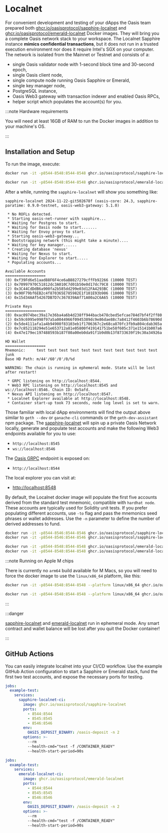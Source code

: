 
# Localnet

For convenient development and testing of your dApps the Oasis team prepared
both [ghcr.io/oasisprotocol/sapphire-localnet][sapphire-localnet] and
[ghcr.io/oasisprotocol/emerald-localnet][emerald-localnet] Docker images.
They will bring you a complete Oasis network stack to your workspace. The
Localnet Sapphire instance **mimics confidential transactions**, but it does
not run in a trusted execution environment nor does it require Intel's SGX on
your computer. The network is isolated from the Mainnet or Testnet and consists
of a:

- single Oasis validator node with 1-second block time and 30-second epoch,
- single Oasis client node,
- single compute node running Oasis Sapphire or Emerald,
- single key manager node,
- PostgreSQL instance,
- Oasis Web3 gateway with transaction indexer and enabled Oasis RPCs,
- helper script which populates the account(s) for you.

:::note Hardware requirements

You will need at least 16GB of RAM to run the Docker images in addition to your
machine's OS.

:::

## Installation and Setup

To run the image, execute:

<Tabs>
<TabItem value="Sapphire">

```sh
docker run -it -p8544-8548:8544-8548 ghcr.io/oasisprotocol/sapphire-localnet
```

</TabItem>
<TabItem value="Emerald">

```sh
docker run -it -p8544-8548:8544-8548 ghcr.io/oasisprotocol/emerald-localnet
```

</TabItem>
</Tabs>

After a while, running the `sapphire-localnet` will show you something like:

```console
sapphire-localnet 2024-11-22-git502678f (oasis-core: 24.3, sapphire-paratime: 0.9.0-testnet, oasis-web3-gateway: 5.1.0)

 * No ROFLs detected.
 * Starting oasis-net-runner with sapphire...
 * Waiting for Postgres to start.
 * Waiting for Oasis node to start.......
 * Waiting for Envoy proxy to start.
 * Starting oasis-web3-gateway...
 * Bootstrapping network (this might take a minute)....
 * Waiting for key manager......
 * Creating database 'nexus'
 * Waiting for Nexus to start.
 * Waiting for Explorer to start.....
 * Populating accounts...

Available Accounts
==================
(0) 0xf39Fd6e51aad88F6F4ce6aB8827279cffFb92266 (10000 TEST)
(1) 0x70997970C51812dc3A010C7d01b50e0d17dc79C8 (10000 TEST)
(2) 0x3C44CdDdB6a900fa2b585dd299e03d12FA4293BC (10000 TEST)
(3) 0x90F79bf6EB2c4f870365E785982E1f101E93b906 (10000 TEST)
(4) 0x15d34AAf54267DB7D7c367839AAf71A00a2C6A65 (10000 TEST)

Private Keys
==================
(0) 0xac0974bec39a17e36ba4a6b4d238ff944bacb478cbed5efcae784d7bf4f2ff80
(1) 0x59c6995e998f97a5a0044966f0945389dc9e86dae88c7a8412f4603b6b78690d
(2) 0x5de4111afa1a4b94908f83103eb1f1706367c2e68ca870fc3fb9a804cdab365a
(3) 0x7c852118294e51e653712a81e05800f419141751be58f605c371e15141b007a6
(4) 0x47e179ec197488593b187f80a00eb0da91f1b9d0b13f8733639f19c30a34926a

HD Wallet
==================
Mnemonic:     test test test test test test test test test test test junk
Base HD Path: m/44'/60'/0'/0/%d

WARNING: The chain is running in ephemeral mode. State will be lost after restart!

 * GRPC listening on http://localhost:8544.
 * Web3 RPC listening on http://localhost:8545 and ws://localhost:8546. Chain ID: 0x5afd.
 * Nexus API listening on http://localhost:8547.
 * Localnet Explorer available at http://localhost:8548.
 * Container start-up took 73 seconds, node log level is set to warn.
```

Those familiar with local dApp environments will find the output above similar
to `geth --dev` or `ganache-cli` commands or the `geth-dev-assistant` npm
package. The [sapphire-localnet] will spin up a private Oasis Network locally,
generate and populate test accounts and make the following Web3 endpoints
available for you to use:

- `http://localhost:8545`
- `ws://localhost:8546`

The [Oasis GRPC][oasis-rpc] endpoint is exposed on:

- `http://localhost:8544`

The local explorer you can visit at:

- [http://localhost:8548](http://localhost:8548)

[oasis-rpc]: https://github.com/oasisprotocol/oasis-core/blob/master/docs/oasis-node/rpc.md

By default, the Localnet docker image will populate the first five accounts
derived from the standard test mnemonic, compatible with `hardhat node`.
These accounts are typically used for Solidity unit tests. If you prefer
populating different accounts, use `-to` flag and pass the mnemonics seed
phrases or wallet addresses. Use the `-n` parameter to define the number of
derived addresses to fund.

<Tabs>
<TabItem value="Sapphire">

```sh
docker run -it -p8544-8546:8544-8546 ghcr.io/oasisprotocol/sapphire-localnet -to "bench remain brave curve frozen verify dream margin alarm world repair innocent" -n3
docker run -it -p8544-8546:8544-8546 ghcr.io/oasisprotocol/sapphire-localnet -to "0x75eCF0d4496C2f10e4e9aF3D4d174576Ee9010E2,0xbDA5747bFD65F08deb54cb465eB87D40e51B197E"
```

</TabItem>
<TabItem value="Emerald">

```sh
docker run -it -p8544-8548:8544-8548 ghcr.io/oasisprotocol/emerald-localnet -to "bench remain brave curve frozen verify dream margin alarm world repair innocent" -n3
docker run -it -p8544-8548:8544-8548 ghcr.io/oasisprotocol/emerald-localnet -to "0x75eCF0d4496C2f10e4e9aF3D4d174576Ee9010E2,0xbDA5747bFD65F08deb54cb465eB87D40e51B197E"
```

</TabItem>
</Tabs>

:::note Running on Apple M chips

There is currently no `arm64` build available for M Macs, so you will need to
force the docker image to use the `linux/x86_64` platform, like this:

<Tabs>
<TabItem value="Sapphire">

```sh
docker run -it -p8544-8548:8544-8548 --platform linux/x86_64 ghcr.io/oasisprotocol/sapphire-localnet
```

</TabItem>
<TabItem value="Emerald">

```sh
docker run -it -p8544-8548:8544-8548 --platform linux/x86_64 ghcr.io/oasisprotocol/emerald-localnet
```

</TabItem>
</Tabs>

:::

:::danger

[sapphire-localnet] and [emerald-localnet] run in ephemeral mode. Any smart
contract and wallet balance will be lost after you quit the Docker container!

:::

[sapphire-localnet]: https://github.com/oasisprotocol/oasis-web3-gateway/pkgs/container/sapphire-localnet
[emerald-localnet]: https://github.com/oasisprotocol/oasis-web3-gateway/pkgs/container/emerald-localnet

## GitHub Actions

You can easily integrate localnet into your CI/CD workflow. Use the example
GitHub Action configuration to start a Sapphire or Emerald stack, fund the
first two test accounts, and expose the necessary ports for testing.

<Tabs>
<TabItem value="Sapphire">

```yaml
jobs:
  example-test:
    services:
      sapphire-localnet-ci:
        image: ghcr.io/oasisprotocol/sapphire-localnet
        ports:
          - 8544:8544
          - 8545:8545
          - 8546:8546
        env:
          OASIS_DEPOSIT_BINARY: /oasis-deposit -n 2
        options: >-
          --rm
          --health-cmd="test -f /CONTAINER_READY"
          --health-start-period=90s
```

</TabItem>
<TabItem value="Emerald">

```yaml
jobs:
  example-test:
    services:
      emerald-localnet-ci:
        image: ghcr.io/oasisprotocol/emerald-localnet
        ports:
          - 8544:8544
          - 8545:8545
          - 8546:8546
        env:
          OASIS_DEPOSIT_BINARY: /oasis-deposit -n 2
        options: >-
          --rm
          --health-cmd="test -f /CONTAINER_READY"
          --health-start-period=90s
```

</TabItem>
</Tabs>
